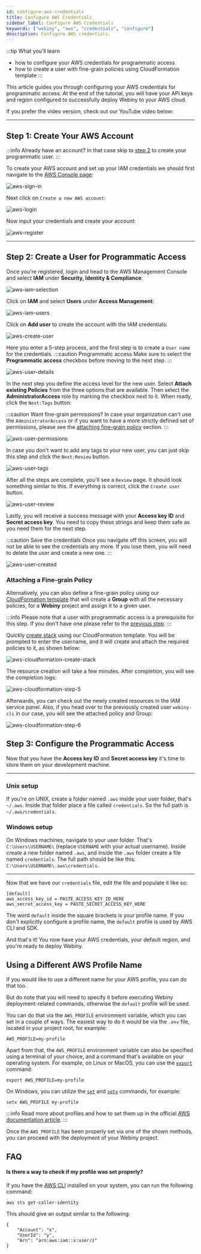 ```yaml
---
id: configure-aws-credentials
title: Configure AWS Credentials
sidebar_label: Configure AWS Credentials
keywords: ["webiny", "aws", "credentials", "configure"]
description: Configure AWS credentials.
---
```


:::tip What you’ll learn
- how to configure your AWS credentials for programmatic access
- how to create a user with fine-grain policies using CloudFormation template
:::


This article guides you through configuring your AWS credentials for programmatic access. At the end of the tutorial, you will have your API keys and region configured to successfully deploy Webiny to your AWS cloud.

If you prefer the video version, check out our YouTube video below:

<YouTube id="qmtDRmplMG4"/>

---

## Step 1: Create Your AWS Account

:::info Already have an account?
In that case skip to [step 2](#step-2-create-a-user-for-programmatic-access) to create your programmatic user.
:::

To create your AWS account and set up your IAM credentials we should first navigate to the [AWS Console page](https://aws.amazon.com/console/):

![aws-sign-in](./assets/configure-aws-credentials/aws-sign-in.png)

Next click on `Create a new AWS account`:

![aws-login](./assets/configure-aws-credentials/aws-login.png)

Now input your credentials and create your account:

![aws-register](./assets/configure-aws-credentials/aws-register.png)

---

## Step 2: Create a User for Programmatic Access

Once you're registered, login and head to the AWS Management Console and select **IAM** under **Security, Identity & Compliance**:

![aws-iam-selection](./assets/configure-aws-credentials/aws-iam-selection.png)

Click on **IAM** and select **Users** under **Access Management**:

![aws-iam-users](./assets/configure-aws-credentials/aws-iam-users.png)

Click on **Add user** to create the account with the IAM credentials:

![aws-create-user](./assets/configure-aws-credentials/aws-create-user.png)

Here you enter a 5-step process, and the first step is to create a `User name` for the credentials.
:::caution Programmatic access
Make sure to select the **Programmatic access** checkbox before moving to the next step.
:::

![aws-user-details](./assets/configure-aws-credentials/aws-user-details.png)

In the next step you define the access level for the new user. Select **Attach existing Policies** from the three options that are available. Then select the **AdministratorAccess** role by marking the checkbox next to it. When ready, click the `Next:Tags` button:

:::caution Want fine-grain permissions?
In case your organization can't use the `AdministratorAccess` or if you want to have a more strictly defined set of permissions,
please see the [attaching fine-grain policy](/docs/how-to-guides/deployment/aws/configure-aws-credentials#attaching-a-fine-grain-policy) section.
:::

![aws-user-permissions](./assets/configure-aws-credentials/aws-user-permissions.png)

In case you don't want to add any tags to your new user, you can just skip this step and click the `Next:Review` button.

![aws-user-tags](./assets/configure-aws-credentials/aws-user-tags.png)

After all the steps are complete, you'll see a `Review` page. It should look something similar to this. If everything is correct, click the `Create user` button.

![aws-user-review](./assets/configure-aws-credentials/aws-user-review.png)

Lastly, you will receive a success message with your **Access key ID** and **Secret access key**. You need to copy these strings and keep them safe as you need them for the next step.

:::caution Save the credentials
Once you navigate off this screen, you will not be able to see the credentials any more. If you lose them, you will need to delete the user and create a new one.
:::

![aws-user-created](./assets/configure-aws-credentials/aws-user-created.png)

### Attaching a Fine-grain Policy

Alternatively, you can also define a fine-grain policy using our [CloudFormation template](https://github.com/webiny/webiny-js/blob/next/docs/CWP_POLICY_CLOUDFORMATION_TEMPLATE.json)
that will create a **Group** with all the necessary policies, for a **Webiny** project and assign it to a given user.

:::info
Please note that a user with programmatic access is a prerequisite for this step.
If you don't have one please refer to the [previous step](/docs/how-to-guides/deployment/aws/configure-aws-credentials#step-2-create-a-user-for-programmatic-access).
:::

Quickly [create stack](https://console.aws.amazon.com/cloudformation/home?#/stacks/create/review?templateURL=https://cf-templates-16wmwt5xsvalh-ap-southeast-1.s3.ap-southeast-1.amazonaws.com/CWP_POLICY_CLOUDFORMATION_TEMPLATE.json&stackName=Create-webiny-project)
using our CloudFormation template.
You will be prompted to enter the username, and it will create and attach the required policies to it, as shown below:

![aws-cloudformation-create-stack](./assets/configure-aws-credentials/create-stack.gif)

The resource creation will take a few minutes. After completion, you will see the completion logs:

![aws-cloudformation-step-5](./assets/configure-aws-credentials/cloudformation-step-5.png)

Afterwards, you can check out the newly created resources in the IAM service panel.
Also, if you head over to the previously created user `webiny-cli` in our case, you will see the attached policy and Group:

![aws-cloudformation-step-6](./assets/configure-aws-credentials/cloudformation-step-6.png)

## Step 3: Configure the Programmatic Access

Now that you have the **Access key ID** and **Secret access key** it's time to store them on your development machine.

---

### Unix setup

If you're on UNIX, create a folder named `.aws` inside your user folder, that's `~/.aws`. Inside that folder place a file called `credentials`. So the full path is `~/.aws/credentials`.

### Windows setup

On Windows machines, navigate to your user folder. That's `C:\Users\USERNAME\` (replace `USERNAME` with your actual username). Inside create a new folder named `.aws`, and inside the `.aws` folder create a file named `credentials`. The full path should be like this: `C:\Users\USERNAME\.aws\credentials`.

---

Now that we have our `credentials` file, edit the file and populate it like so:

```plain
[default]
aws_access_key_id = PASTE_ACCESS_KEY_ID_HERE
aws_secret_access_key = PASTE_SECRET_ACCESS_KEY_HERE
```

The word `default` inside the square brackets is your profile name. If you don't explicitly configure a profile name, the `default` profile is used by AWS CLI and SDK.

<!-- ## Step 4: Configure the default region

The last thing to configure is your default region. It's important to configure the region that is closest to your geographical location for optimal network latency. You can find which region is the most suitable for you using, for example, https://www.cloudping.info/.

To see the region codes, visit https://docs.aws.amazon.com/general/latest/gr/rande.html#regional-endpoints.

If you don't want to bother with regions, use `us-east-1`.

---

### Unix setup

Inside your `.aws` folder, the one we created in the previous step, create a file called `config`. So the full path is `~/.aws/config`.

### Windows setup

Inside your `.aws` folder, the one we created in the previous step, create a file called `config`. The full path should be like this: `C:\Users\USERNAME\.aws\config`.

---

Now that we have our `config` file, edit the file and populate it like so:

```plain
[default]
region = YOUR_AWS_REGION
```

This means that for your `default` profile, that particular region is used. -->

And that's it! You now have your AWS credentials, your default region, and you're ready to deploy Webiny.

## Using a Different AWS Profile Name

If you would like to use a different name for your AWS profile, you can do that too.

But do note that you will need to specify it before executing Webiny deployment-related commands, otherwise the `default` profile will be used.

You can do that via the `AWS_PROFILE` environment variable, which you can set in a couple of ways. The easiest way to do it would be via the `.env` file, located in your project root, for example:

```
AWS_PROFILE=my-profile
```

Apart from that, the `AWS_PROFILE` environment variable can also be specified using a terminal of your choice, and a command that's available on your operating system. For example, on Linux or MacOS, you can use the [`export`](https://www.geeksforgeeks.org/export-command-in-linux-with-examples/) command:

```
export AWS_PROFILE=my-profile
```

On Windows, you can utilize the [`set`](https://docs.microsoft.com/en-us/windows-server/administration/windows-commands/set_1) and [`setx`](https://docs.microsoft.com/en-us/windows-server/administration/windows-commands/setx) commands, for example:

```
setx AWS_PROFILE my-profile
```

:::info
Read more about profiles and how to set them up in the official [AWS documentation article](https://docs.aws.amazon.com/cli/latest/userguide/cli-configure-profiles.html).
:::

Once the `AWS_PROFILE` has been properly set via one of the shown methods, you can proceed with the deployment of your Webiny project.

## FAQ

#### Is there a way to check if my profile was set properly?

If you have the [AWS CLI](https://docs.aws.amazon.com/cli/latest/userguide/cli-chap-welcome.html) installed on your system, you can run the following command:

```
aws sts get-caller-identity
```

This should give an output similar to the following:

```
{
    "Account": "x",
    "UserId": "y",
    "Arn": "arn:aws:iam::x:user/z"
}
```
